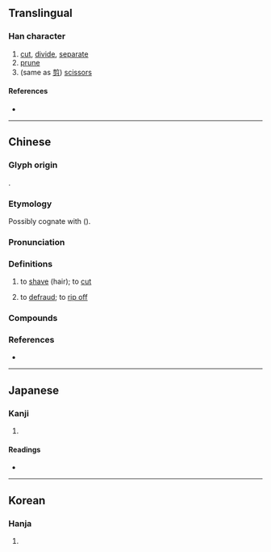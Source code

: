 {{character info}}
==Translingual==

===Han character===
{{Han char|rn=18|rad=刀|as=19|sn=21|four=22800|canj=HCLN,XHCLN|ids=⿰贊刂}}

# [[cut]], [[divide]], [[separate]]
# [[prune]]
# (same as [[剪]]) [[scissors]]

====References====
* {{Han ref|kx=0145.420|dkj=02279|dj=0327.240|hdz=10363.070|uh=5297|ud=21143|bh=F5C3|bd=62915}}

----

==Chinese==
{{zh-forms|s=𭄛|alt=斬-Wu}}

===Glyph origin===
{{Han etym}}
{{Han compound|贊|刀|ls=psc|c1=p|c2=s|t2=knife}}.

===Etymology===
Possibly cognate with {{och-l|剪|to cut}} ({{zh-ref|Wang, 1982}}).

===Pronunciation===
{{zh-pron
|m=zuān,cuán
|c=zyun1,zin2
|w=1tse
|mc=y
|oc=y
|cat=v
}}

===Definitions===
{{zh-hanzi}}

# to [[shave]] (hair); to [[cut]]
# {{lb|zh|Wu}} to [[defraud]]; to [[rip off]]

===Compounds===
{{zh-der|大劗肉|劗肉|劗田|劗鹹肉}}

===References===
* {{R:yue:Multi-function Chinese Character Database}}

----

==Japanese==

===Kanji===
{{ja-kanji|grade=|rs=刀19}}

# {{rfdef|ja|sort=刀19}}

====Readings====
* {{ja-readings|on=さん, ざん, せん|kun=へ-らす, き-る}}

----

==Korean==

===Hanja===
{{ko-hanja|hangeul=찬|rv=chan|mr=ch'an}}

# {{rfdef|ko|sort=刀19}}
